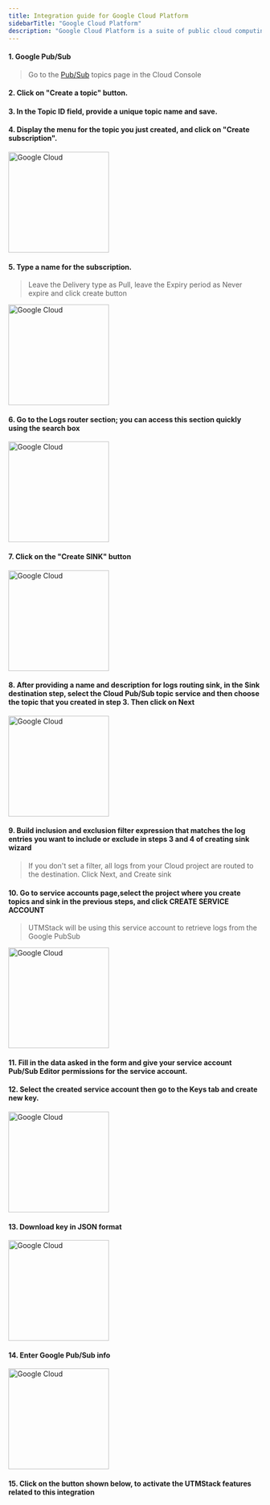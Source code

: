 ```yaml
---
title: Integration guide for Google Cloud Platform
sidebarTitle: "Google Cloud Platform"
description: "Google Cloud Platform is a suite of public cloud computing services offered by Google. The platform includes a range of hosted services for compute, storage and application development that run on Google hardware"
---
```


#### 1. Google Pub/Sub

> Go to the [Pub/Sub](https://console.cloud.google.com/projectselector2/cloudpubsub/topic/list?_ga=2.26902461.1097687309.1633079255-1671403559.1629178517&supportedpurview=project) topics page in the Cloud Console

#### 2. Click on "Create a topic" button.

#### 3. In the Topic ID field, provide a unique topic name and save.

#### 4. Display the menu for the topic you just created, and click on "Create subscription".

<img
  height="200"
  className="block rounded-xl"
  src="/images/integrations/googlecloud/quickstart-console-newsub.png"
  alt="Google Cloud"
/>

#### 5. Type a name for the subscription. 

> Leave the Delivery type as Pull, leave the Expiry period as Never expire and click create button

<img
  height="200"
  className="block rounded-xl"
  src="/images/integrations/googlecloud/quickstart-console-editsub.png"
  alt="Google Cloud"
/>

#### 6. Go to the Logs router section; you can access this section quickly using the search box

<img
  height="200"
  className="block rounded-xl"
  src="/images/integrations/googlecloud/logRouter.png"
  alt="Google Cloud"
/>


#### 7. Click on the "Create SINK" button

<img
  height="200"
  className="block rounded-xl"
  src="/images/integrations/googlecloud/create_shirnk.png"
  alt="Google Cloud"
/>

#### 8. After providing a name and description for logs routing sink, in the Sink destination step, select the Cloud Pub/Sub topic service and then choose the topic that you created in step 3. Then click on Next

<img
  height="200"
  className="block rounded-xl"
  src="/images/integrations/googlecloud/sink_destination.png"
  alt="Google Cloud"
/>


#### 9. Build inclusion and exclusion filter expression that matches the log entries you want to include or exclude in steps 3 and 4 of creating sink wizard

> If you don't set a filter, all logs from your Cloud project are routed to the destination. Click Next, and Create sink

#### 10. Go to service accounts page,select the project where you create topics and sink in the previous steps, and click CREATE SERVICE ACCOUNT

> UTMStack will be using this service account to retrieve logs from the Google PubSub

<img
  height="200"
  className="block rounded-xl"
  src="/images/integrations/googlecloud/create_service_account.png"
  alt="Google Cloud"
/>

#### 11. Fill in the data asked in the form and give your service account Pub/Sub Editor permissions for the service account.

#### 12. Select the created service account then go to the Keys tab and create new key.

<img
  height="200"
  className="block rounded-xl"
  src="/images/integrations/googlecloud/newkey.png"
  alt="Google Cloud"
/>

#### 13. Download key in JSON format

<img
  height="200"
  className="block rounded-xl"
  src="/images/integrations/googlecloud/downloadkey.png"
  alt="Google Cloud"
/>

#### 14. Enter Google Pub/Sub info

<img
  height="200"
  className="block rounded-xl"
  src="/images/integrations/googlecloud/step14.png"
  alt="Google Cloud"
/>

#### 15. Click on the button shown below, to activate the UTMStack features related to this integration
